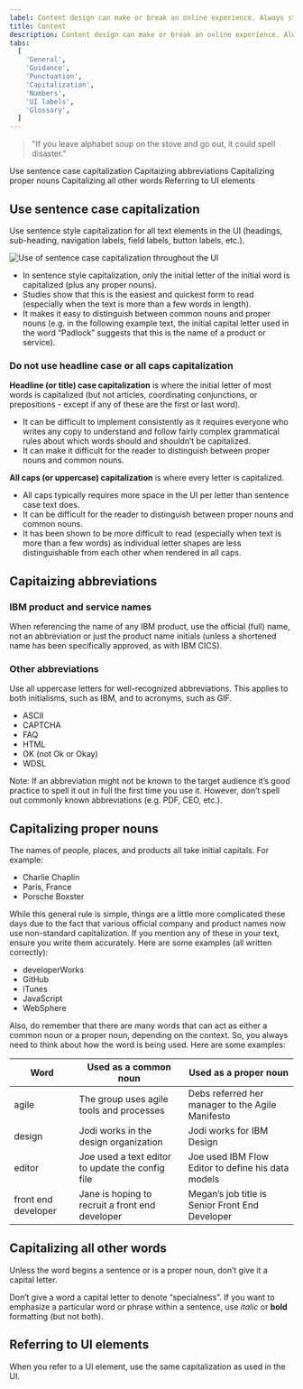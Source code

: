 ```yaml
---
label: Content design can make or break an online experience. Always strive for writing that is clear, concise, and on-brand.
title: Content
description: Content design can make or break an online experience. Always strive for writing that is clear, concise, and on-brand.
tabs:
  [
    'General',
    'Guidance',
    'Punctuation',
    'Capitalization',
    'Numbers',
    'UI labels',
    'Glossary',
  ]
---
```


> "If you leave alphabet soup on the stove and go out, it could spell disaster."

<AnchorLinks>

<AnchorLink>Use sentence case capitalization</AnchorLink>
<AnchorLink>Capitaizing abbreviations</AnchorLink>
<AnchorLink>Capitalizing proper nouns</AnchorLink>
<AnchorLink>Capitalizing all other words</AnchorLink>
<AnchorLink>Referring to UI elements</AnchorLink>

</AnchorLinks>

## Use sentence case capitalization

Use sentence style capitalization for all text elements in the UI (headings, sub-heading, navigation labels, field labels, button labels, etc.).

![Use of sentence case capitalization throughout the UI](images/Capitalization.png)

- In sentence style capitalization, only the initial letter of the initial word is capitalized (plus any proper nouns).
- Studies show that this is the easiest and quickest form to read (especially when the text is more than a few words in length).
- It makes it easy to distinguish between common nouns and proper nouns (e.g. in the following example text, the initial capital letter used in the word “Padlock” suggests that this is the name of a product or service).

<Row>
  <Column colMd={4} colLg={4}>
    <DoDontExample
      type="do"
      caption="Sentence style capitalization"
      text="Secure your enterprise applications with Padlock"
      aspectRatio="1:1"
    />
  </Column>
</Row>

### Do not use headline case or all caps capitalization

**Headline (or title) case capitalization** is where the initial letter of most words is capitalized (but not articles, coordinating conjunctions, or prepositions - except if any of these are the first or last word).

- It can be difficult to implement consistently as it requires everyone who writes any copy to understand and follow fairly complex grammatical rules about which words should and shouldn’t be capitalized.
- It can make it difficult for the reader to distinguish between proper nouns and common nouns.

**All caps (or uppercase) capitalization** is where every letter is capitalized.

- All caps typically requires more space in the UI per letter than sentence case text does.
- It can be difficult for the reader to distinguish between proper nouns and common nouns.
- It has been shown to be more difficult to read (especially when text is more than a few words) as individual letter shapes are less distinguishable from each other when rendered in all caps.

<Row>
  <Column colMd={4} colLg={4}>
    <DoDontExample
      caption="Headline (or title) case capitalization"
      text="Secure Your Enterprise Applications with Padlock"
      aspectRatio="1:1"
    />
  </Column>
  <Column colMd={4} colLg={4}>
    <DoDontExample
      caption="All caps (or uppercase) capitalization"
      text="SECURE YOUR ENTERPRISE APPLICATIONS WITH PADLOCK"
      aspectRatio="1:1"
    />
  </Column>
</Row>

## Capitaizing abbreviations

### IBM product and service names

When referencing the name of any IBM product, use the official (full) name, not an abbreviation or just the product name initials (unless a shortened name has been specifically approved, as with IBM CICS).

<Row>
  <Column colMd={4} colLg={4}>
    <DoDontExample
      type="do"
      text="Experience WebSphere Application Server on IBM Cloud..."
      aspectRatio="1:1"
    />
  </Column>
  <Column colMd={4} colLg={4}>
    <DoDontExample text="Experience WAS on IBM Cloud..." aspectRatio="1:1" />
  </Column>
</Row>

### Other abbreviations

Use all uppercase letters for well-recognized abbreviations. This applies to both initialisms, such as IBM, and to acronyms, such as GIF.

- ASCII
- CAPTCHA
- FAQ
- HTML
- OK (not Ok or Okay)
- WDSL

Note: If an abbreviation might not be known to the target audience it’s good practice to spell it out in full the first time you use it. However, don’t spell out commonly known abbreviations (e.g. PDF, CEO, etc.).

<Row>
  <Column colMd={4} colLg={4}>
    <DoDontExample
      type="do"
      text="The configuration can be exported as a WSDL file."
      aspectRatio="1:1"
    />
  </Column>
  <Column colMd={4} colLg={4}>
    <DoDontExample
      text="The configuration can be exported as a wsdl file."
      aspectRatio="1:1"
    />
  </Column>
</Row>

## Capitalizing proper nouns

The names of people, places, and products all take initial capitals. For example:

- Charlie Chaplin
- Paris, France
- Porsche Boxster

While this general rule is simple, things are a little more complicated these days due to the fact that various official company and product names now use non-standard capitalization. If you mention any of these in your text, ensure you write them accurately. Here are some examples (all written correctly):

- developerWorks
- GitHub
- iTunes
- JavaScript
- WebSphere

Also, do remember that there are many words that can act as either a common noun or a proper noun, depending on the context. So, you always need to think about how the word is being used. Here are some examples:

| Word                | Used as a common noun                            | Used as a proper noun                              |
| ------------------- | ------------------------------------------------ | -------------------------------------------------- |
| agile               | The group uses agile tools and processes         | Debs referred her manager to the Agile Manifesto   |
| design              | Jodi works in the design organization            | Jodi works for IBM Design                          |
| editor              | Joe used a text editor to update the config file | Joe used IBM Flow Editor to define his data models |
| front end developer | Jane is hoping to recruit a front end developer  | Megan’s job title is Senior Front End Developer    |

<Row>
  <Column colMd={4} colLg={4}>
    <DoDontExample
      type="do"
      text="Our JavaScript plugin is available in GitHub."
      aspectRatio="1:1"
    />
  </Column>
  <Column colMd={4} colLg={4}>
    <DoDontExample
      text="Our Javascript plugin is available in Github."
      aspectRatio="1:1"
    />
  </Column>
</Row>

## Capitalizing all other words

Unless the word begins a sentence or is a proper noun, don’t give it a capital letter.

Don’t give a word a capital letter to denote “specialness”. If you want to emphasize a particular word or phrase within a sentence, use _italic_ or **bold** formatting (but not both).

<Row>
  <Column colMd={4} colLg={4}>
    <DoDontExample
      type="do"
      text="You can use a global policy to apply changes to all users."
      aspectRatio="1:1"
    />
  </Column>
  <Column colMd={4} colLg={4}>
    <DoDontExample
      text="You can use a Global Policy to apply changes to all users."
      aspectRatio="1:1"
    />
  </Column>
</Row>

## Referring to UI elements

When you refer to a UI element, use the same capitalization as used in the UI.

<Row>
  <Column colMd={4} colLg={4}>
    <DoDontExample
      type="do"
      text="After you have configured your notification settings, click Next."
      aspectRatio="1:1"
    />
  </Column>
  <Column colMd={4} colLg={4}>
    <DoDontExample
      type="do"
      text="To view more detailed information, click the Status and logs tab."
      aspectRatio="1:1"
    />
  </Column>
</Row>
